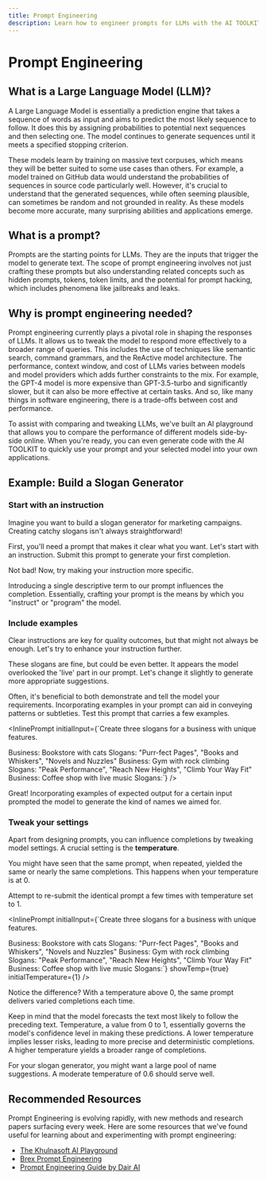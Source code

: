 ```yaml
---
title: Prompt Engineering
description: Learn how to engineer prompts for LLMs with the AI TOOLKIT
---
```


# Prompt Engineering

## What is a Large Language Model (LLM)?

A Large Language Model is essentially a prediction engine that takes a sequence of words as input and aims to predict the most likely sequence to follow. It does this by assigning probabilities to potential next sequences and then selecting one. The model continues to generate sequences until it meets a specified stopping criterion.

These models learn by training on massive text corpuses, which means they will be better suited to some use cases than others. For example, a model trained on GitHub data would understand the probabilities of sequences in source code particularly well. However, it's crucial to understand that the generated sequences, while often seeming plausible, can sometimes be random and not grounded in reality. As these models become more accurate, many surprising abilities and applications emerge.

## What is a prompt?

Prompts are the starting points for LLMs. They are the inputs that trigger the model to generate text. The scope of prompt engineering involves not just crafting these prompts but also understanding related concepts such as hidden prompts, tokens, token limits, and the potential for prompt hacking, which includes phenomena like jailbreaks and leaks.

## Why is prompt engineering needed?

Prompt engineering currently plays a pivotal role in shaping the responses of LLMs. It allows us to tweak the model to respond more effectively to a broader range of queries. This includes the use of techniques like semantic search, command grammars, and the ReActive model architecture. The performance, context window, and cost of LLMs varies between models and model providers which adds further constraints to the mix. For example, the GPT-4 model is more expensive than GPT-3.5-turbo and significantly slower, but it can also be more effective at certain tasks. And so, like many things in software engineering, there is a trade-offs between cost and performance.

To assist with comparing and tweaking LLMs, we've built an AI playground that allows you to compare the performance of different models side-by-side online. When you're ready, you can even generate code with the AI TOOLKIT to quickly use your prompt and your selected model into your own applications.

## Example: Build a Slogan Generator

### Start with an instruction

Imagine you want to build a slogan generator for marketing campaigns. Creating catchy slogans isn't always straightforward!

First, you'll need a prompt that makes it clear what you want. Let's start with an instruction. Submit this prompt to generate your first completion.

<InlinePrompt initialInput="Create a slogan for a coffee shop." />

Not bad! Now, try making your instruction more specific.

<InlinePrompt initialInput="Create a slogan for an organic coffee shop." />

Introducing a single descriptive term to our prompt influences the completion. Essentially, crafting your prompt is the means by which you "instruct" or "program" the model.

### Include examples

Clear instructions are key for quality outcomes, but that might not always be enough. Let's try to enhance your instruction further.

<InlinePrompt initialInput="Create three slogans for a coffee shop with live music." />

These slogans are fine, but could be even better. It appears the model overlooked the 'live' part in our prompt. Let's change it slightly to generate more appropriate suggestions.

Often, it's beneficial to both demonstrate and tell the model your requirements. Incorporating examples in your prompt can aid in conveying patterns or subtleties. Test this prompt that carries a few examples.

<InlinePrompt
  initialInput={`Create three slogans for a business with unique features.

Business: Bookstore with cats
Slogans: "Purr-fect Pages", "Books and Whiskers", "Novels and Nuzzles"
Business: Gym with rock climbing
Slogans: "Peak Performance", "Reach New Heights", "Climb Your Way Fit"
Business: Coffee shop with live music
Slogans:`}
/>

Great! Incorporating examples of expected output for a certain input prompted the model to generate the kind of names we aimed for.

### Tweak your settings

Apart from designing prompts, you can influence completions by tweaking model settings. A crucial setting is the **temperature**.

You might have seen that the same prompt, when repeated, yielded the same or nearly the same completions. This happens when your temperature is at 0.

Attempt to re-submit the identical prompt a few times with temperature set to 1.

<InlinePrompt
  initialInput={`Create three slogans for a business with unique features.

Business: Bookstore with cats
Slogans: "Purr-fect Pages", "Books and Whiskers", "Novels and Nuzzles"
Business: Gym with rock climbing
Slogans: "Peak Performance", "Reach New Heights", "Climb Your Way Fit"
Business: Coffee shop with live music
Slogans:`}
showTemp={true}
initialTemperature={1}
/>

Notice the difference? With a temperature above 0, the same prompt delivers varied completions each time.

Keep in mind that the model forecasts the text most likely to follow the preceding text. Temperature, a value from 0 to 1, essentially governs the model's confidence level in making these predictions. A lower temperature implies lesser risks, leading to more precise and deterministic completions. A higher temperature yields a broader range of completions.

For your slogan generator, you might want a large pool of name suggestions. A moderate temperature of 0.6 should serve well.

## Recommended Resources

Prompt Engineering is evolving rapidly, with new methods and research papers surfacing every week. Here are some resources that we've found useful for learning about and experimenting with prompt engineering:

- [The Khulnasoft AI Playground](/playground)
- [Brex Prompt Engineering](https://github.com/brexhq/prompt-engineering)
- [Prompt Engineering Guide by Dair AI](https://www.promptingguide.ai/)
